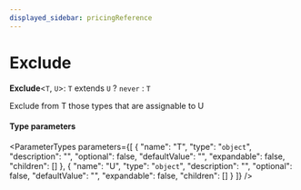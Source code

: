 ```yaml
---
displayed_sidebar: pricingReference
---
```



# Exclude

 **Exclude**<`T`, `U`\>: `T` extends `U` ? `never` : `T`

Exclude from T those types that are assignable to U

#### Type parameters

<ParameterTypes parameters={[
  {
    "name": "T",
    "type": "`object`",
    "description": "",
    "optional": false,
    "defaultValue": "",
    "expandable": false,
    "children": []
  },
  {
    "name": "U",
    "type": "`object`",
    "description": "",
    "optional": false,
    "defaultValue": "",
    "expandable": false,
    "children": []
  }
]} />
